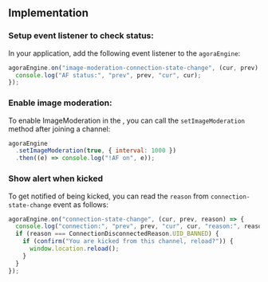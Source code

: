 <PlatformWrapper platform="web">
        
## Implementation

### Setup event listener to check status:

In your application, add the following event listener to the `agoraEngine`:

  ```javascript
  agoraEngine.on("image-moderation-connection-state-change", (cur, prev) => {
    console.log("AF status:", "prev", prev, "cur", cur);
  });
  ```

### Enable image moderation:

To enable ImageModeration in the <Vg k="VSDK" />, you can call the `setImageModeration` method after joining a channel:

  ```javascript
  agoraEngine
	.setImageModeration(true, { interval: 1000 })
	.then((e) => console.log("!AF on", e));
  ```

### Show alert when kicked

To get notified of being kicked, you can read the `reason` from `connection-state-change` event as follows:

  ```javascript
  agoraEngine.on("connection-state-change", (cur, prev, reason) => {
    console.log("connection:", "prev", prev, "cur", cur, "reason:", reason);
    if (reason === ConnectionDisconnectedReason.UID_BANNED) {
      if (confirm("You are kicked from this channel, reload?")) {
        window.location.reload();
      }
    }
  });
  ```

</PlatformWrapper>
